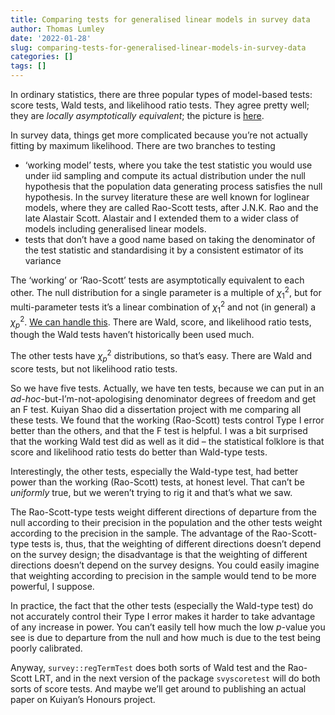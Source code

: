 ```yaml
---
title: Comparing tests for generalised linear models in survey data
author: Thomas Lumley
date: '2022-01-28'
slug: comparing-tests-for-generalised-linear-models-in-survey-data
categories: []
tags: []
---
```


In ordinary statistics, there are three popular types of model-based tests: score tests, Wald tests, and likelihood ratio tests. They agree pretty well; they are *locally asymptotically equivalent*; the picture is [here](https://notstatschat.rbind.io/2019/06/20/wald-score-lrt-the-picture/).

In survey data, things get more complicated because you're not actually fitting by maximum likelihood. There are two branches to testing

- 'working model' tests, where you take the test statistic you would use under iid sampling and compute its actual distribution under the null hypothesis that the population data generating process satisfies the null hypothesis. In the survey literature these are well known for loglinear models, where they are called Rao-Scott tests, after J.N.K. Rao and the late Alastair Scott. Alastair and I extended them to a wider class of models including generalised linear models.
- tests that don't have a good name based on taking the denominator of the test statistic and standardising it by a consistent estimator of its variance

The 'working' or 'Rao-Scott' tests are asymptotically equivalent to each other. The null distribution for a single parameter is a multiple of $\chi^2_1$, but for multi-parameter tests it's a linear combination of $\chi^2_1$ and not (in general) a $\chi^2_p$. [We can handle this](https://notstatschat.rbind.io/2017/12/06/how-to-add-chi-squareds/). There are Wald, score, and likelihood ratio tests, though the Wald tests haven't historically been used much.  

The other tests have $\chi^2_p$ distributions, so that's easy. There are Wald and score tests, but not likelihood ratio tests.

So we have five tests. Actually, we have ten tests, because we can put in an *ad-hoc*-but-I'm-not-apologising denominator degrees of freedom and get an F test. 
Kuiyan Shao did a dissertation project with me comparing all these tests.  We found that the working (Rao-Scott) tests control Type I error better than the others, and that the F test is helpful. I was a bit surprised that the working Wald test did as well as it did -- the statistical folklore is that score and likelihood ratio tests do better than Wald-type tests.

Interestingly, the other tests, especially the Wald-type test, had better power than the working (Rao-Scott) tests, at honest level. That can't be *uniformly* true, but we weren't trying to rig it and that's what we saw. 

The Rao-Scott-type tests weight different directions of departure from the null according to their precision in the population and the other tests weight according to the precision in the sample. The advantage of the Rao-Scott-type tests is, thus, that the weighting of different directions doesn't depend on the survey design; the disadvantage is that the weighting of different directions doesn't depend on the survey designs. You could easily imagine that weighting according to precision in the sample would tend to be more powerful, I suppose.

In practice, the fact that the other tests (especially the Wald-type test) do not accurately control their Type I error makes it harder to take advantage of any increase in power. You can't easily tell how much the low $p$-value you see is due to departure from the null and how much is due to the test being poorly calibrated. 

Anyway, `survey::regTermTest` does both sorts of Wald test and the Rao-Scott LRT, and in the next version of the package `svyscoretest` will do both sorts of score tests. And maybe we'll get around to publishing an actual paper on Kuiyan's Honours project. 
